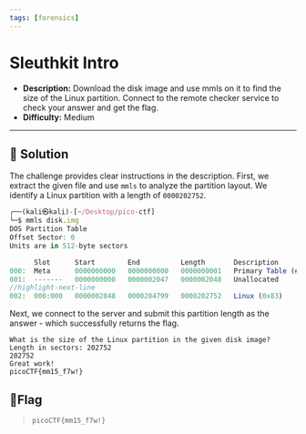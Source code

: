 ---
tags: [forensics]
---
# Sleuthkit Intro

- **Description:** Download the disk image and use mmls on it to find the size of the Linux partition. 
Connect to the remote checker service to check your answer and get the flag.
- **Difficulty:** Medium

---

## 🔎 Solution
The challenge provides clear instructions in the description. 
First, we extract the given file and use `mmls` to analyze the partition layout. 
We identify a Linux partition with a length of `0000202752`.
```js
┌──(kali㉿kali)-[~/Desktop/pico-ctf]
└─$ mmls disk.img      
DOS Partition Table
Offset Sector: 0
Units are in 512-byte sectors

      Slot      Start        End          Length       Description
000:  Meta      0000000000   0000000000   0000000001   Primary Table (#0)
001:  -------   0000000000   0000002047   0000002048   Unallocated
//highlight-next-line
002:  000:000   0000002048   0000204799   0000202752   Linux (0x83)
```
Next, we connect to the server and submit this partition length as the answer - which successfully returns the flag.
```
What is the size of the Linux partition in the given disk image?
Length in sectors: 202752
202752
Great work!
picoCTF{mm15_f7w!}
```

## 🚩Flag
> `picoCTF{mm15_f7w!}`